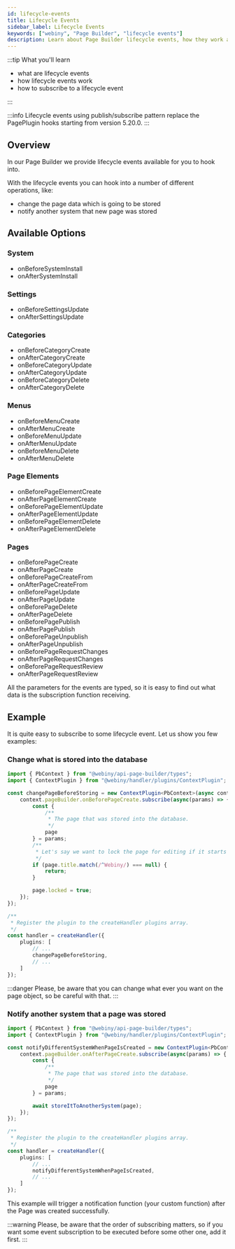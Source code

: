 ```yaml
---
id: lifecycle-events
title: Lifecycle Events
sidebar_label: Lifecycle Events
keywords: ["webiny", "Page Builder", "lifecycle events"]
description: Learn about Page Builder lifecycle events, how they work and how to subscribe to a lifecycle event.
---
```


:::tip What you'll learn

- what are lifecycle events
- how lifecycle events work
- how to subscribe to a lifecycle event

:::

:::info
Lifecycle events using publish/subscribe pattern replace the PagePlugin hooks starting from version 5.20.0.
:::

## Overview

In our Page Builder we provide lifecycle events available for you to hook into.

With the lifecycle events you can hook into a number of different operations, like:
 * change the page data which is going to be stored
 * notify another system that new page was stored

## Available Options
### System
 * onBeforeSystemInstall
 * onAfterSystemInstall

### Settings
 * onBeforeSettingsUpdate
 * onAfterSettingsUpdate

### Categories
 * onBeforeCategoryCreate
 * onAfterCategoryCreate
 * onBeforeCategoryUpdate
 * onAfterCategoryUpdate
 * onBeforeCategoryDelete
 * onAfterCategoryDelete

### Menus
 * onBeforeMenuCreate
 * onAfterMenuCreate
 * onBeforeMenuUpdate
 * onAfterMenuUpdate
 * onBeforeMenuDelete
 * onAfterMenuDelete

### Page Elements
 * onBeforePageElementCreate
 * onAfterPageElementCreate
 * onBeforePageElementUpdate
 * onAfterPageElementUpdate
 * onBeforePageElementDelete
 * onAfterPageElementDelete

### Pages
 * onBeforePageCreate
 * onAfterPageCreate
 * onBeforePageCreateFrom
 * onAfterPageCreateFrom
 * onBeforePageUpdate
 * onAfterPageUpdate
 * onBeforePageDelete
 * onAfterPageDelete
 * onBeforePagePublish
 * onAfterPagePublish
 * onBeforePageUnpublish
 * onAfterPageUnpublish
 * onBeforePageRequestChanges
 * onAfterPageRequestChanges
 * onBeforePageRequestReview
 * onAfterPageRequestReview

All the parameters for the events are typed, so it is easy to find out what data is the subscription function receiving.

## Example

It is quite easy to subscribe to some lifecycle event. Let us show you few examples:

### Change what is stored into the database
```typescript
import { PbContext } from "@webiny/api-page-builder/types";
import { ContextPlugin } from "@webiny/handler/plugins/ContextPlugin";

const changePageBeforeStoring = new ContextPlugin<PbContext>(async context => {
    context.pageBuilder.onBeforePageCreate.subscribe(async(params) => {
        const {
            /**
             * The page that was stored into the database.
             */
            page
        } = params;
		/**
		 * Let's say we want to lock the page for editing if it starts with "Webiny" word in the title.
		 */
        if (page.title.match(/^Webiny/) === null) {
            return;
        }

        page.locked = true;
    });
});

/**
 * Register the plugin to the createHandler plugins array.
 */
const handler = createHandler({
	plugins: [
	    // ...
		changePageBeforeStoring,
		// ...
	]
});
```

:::danger
Please, be aware that you can change what ever you want on the page object, so be careful with that.
:::

### Notify another system that a page was stored
```typescript
import { PbContext } from "@webiny/api-page-builder/types";
import { ContextPlugin } from "@webiny/handler/plugins/ContextPlugin";

const notifyDifferentSystemWhenPageIsCreated = new ContextPlugin<PbContext>(async context => {
    context.pageBuilder.onAfterPageCreate.subscribe(async(params) => {
        const {
            /**
             * The page that was stored into the database.
             */
            page
        } = params;

        await storeItToAnotherSystem(page);
    });
});

/**
 * Register the plugin to the createHandler plugins array.
 */
const handler = createHandler({
	plugins: [
	    // ...
		notifyDifferentSystemWhenPageIsCreated,
		// ...
	]
});
```
This example will trigger a notification function (your custom function) after the Page was created successfully.

:::warning
Please, be aware that the order of subscribing matters, so if you want some event subscription to be executed before some other one, add it first.
:::